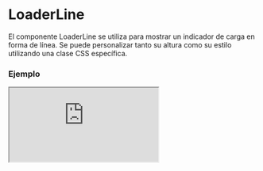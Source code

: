 # LoaderLine

El componente LoaderLine se utiliza para mostrar un indicador de carga en forma de línea. Se puede personalizar tanto su altura como su estilo utilizando una clase CSS específica.


### Ejemplo

<Iframe minHeightIframe="30dvh" src="https://fenextjs-component-storybook.vercel.app/iframe.html?args=&id=loader-line--index&viewMode=story" />

### Importación

Para importar el componente LoaderLine, se puede hacer desde fenextjs

```tsx copy
import { LoaderLine } from "fenextjs";
```

### Parámetros

| Parámetro | Tipo | Requerido | Default | Descripcion |
| --------- | ---- | --------- | ------- | ----------- |
| classNameLoaderLine | string | no | '' | Clase CSS para personalizar el estilo de la línea del indicador de carga. |
| height | number | no | 20 | Altura de la línea del indicador de carga, en píxeles. |

### Storybook

Para ver el storybook del componente lo puede hacer con este [link](https://fenextjs-component-storybook.vercel.app/?path=/story/loader-line--index)

### Usos

- LoaderLine básico

```tsx copy
<LoaderLine />
```

- LoaderLine con altura personalizada

```tsx copy
<LoaderLine height={30} />
```

- LoaderLine con clase personalizada

```tsx copy
<LoaderLine classNameLoaderLine="custom-loader-line" />
```


